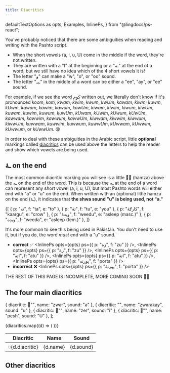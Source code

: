 ```yaml
---
title: Diacritics
---
```


  defaultTextOptions as opts,
  Examples,
  InlinePs,
} from "@lingdocs/ps-react";

You've probably noticed that there are some ambiguities when reading and writing with the Pashto script.

- When the short vowels (a, i, u, U) come in the middle if the word, they're not written.
- They are written with a "ا" at the beginning or a "ـه" at the end of a word, but we still have no idea which of the 4 short vowels it is!
- The letter "و" can make a "w", "o", or "oo" sound.
- The letter "ـیـ" in the middle of a word can be either a "ee", "ay", or "ee" sound.

For example, if we see the word کوم written out, we literally don't know if it's pronounced _koom_, _kom_, _kwam_, _kwim_, _kwum_, _kwUm_, _kawam_, _kiwm_, _kuwm_, _kUwm_, _kawam_, _kawim_, _kawum_, _kawUm_, _kiwam_, _kiwim_, _kiwum_, _kiwUm_, _kuwam_, _kuwim_, _kuwum_, _kuwUm_, _kUwam_, _kUwim_, _kUwum_, _kUwUm_, _kawwam_, _kawwim_, _kawwum_, _kawwUm_, _kiwwam_, _kiwwim_, _kiwwum_, _kiwwUm_, _kuwwam_, _kuwwim_, _kuwwum_, _kuwwUm_, _kUwwam_, _kUwwim_, _kUwwum_, or _kUwwUm_. 😫

In order to deal with these ambiguities in the Arabic script, little **optional** markings called [diacritics](https://en.wikipedia.org/wiki/Diacritic) can be used above the letters to help the reader and show which vowels are being used.

## ـهٔ on the end

The most common diacritic marking you will see is a little ◌ٔ (hamza) above the ـه on the end of the word. This is because the ـه at the end of a word can represent any short vowel (a, i, u, U), but most Pashto words will either end with "a" or "u" on the end. When written with an (optional) little hamza on the end (ـهٔ), it indicates that **the shwa sound "u" is being used, not "a."**

<Examples opts={opts}>
  {[
    { p: "ته", f: "ta", e: "to" },
    { p: "تهٔ", f: "tu", e: "you" },
    { p: "کارګهٔ", f: "kaargu", e: "crow" },
    { p: "ویدهٔ", f: "weedu", e: "asleep (masc.)" },
    { p: "ویده", f: "weeda", e: "asleep (fem.)" },
  ]}
</Examples>

It's more common to see this being used in Pakistan. You don't need to use it, but if you do, the word _must_ end with a "u" sound.

- **correct** ✅ <InlinePs opts={opts} ps={{ p: "زه", f: "zu" }} />, <InlinePs opts={opts} ps={{ p: "زهٔ", f: "zu" }} />, <InlinePs opts={opts} ps={{ p: "اته", f: "atu" }} />, <InlinePs opts={opts} ps={{ p: "اتهٔ", f: "atu" }} />, <InlinePs opts={opts} ps={{ p: "پورته", f: "porta" }} />
- **incorrect** ❌ <InlinePs opts={opts} ps={{ p: "پورتهٔ", f: "porta" }} />

THE REST OF THIS PAGE IS INCOMPLETE, MORE COMING SOON 👷‍♂️

## The four main diacritics

  { diacritic: "َ", name: "zwar", sound: "a" },
  { diacritic: "ٙ", name: "zwarakay", sound: "u" },
  { diacritic: "ِ", name: "zer", sound: "i" },
  { diacritic: "ُ", name: "pesh", sound: "U" },
];

<table className="table">
  <thead>
    <tr>
      <th scope="col">Diacritic</th>
      <th scope="col">Name</th>
      <th scope="col">Sound</th>
    </tr>
  </thead>
  <tbody>
    {diacritics.map((d) => (
      <tr key={d.diacritic}>
        <td>
          <div className="h2">◌{d.diacritic}</div>
        </td>
        <td>{d.name}</td>
        <td>{d.sound}</td>
      </tr>
    ))}
  </tbody>
</table>

## Other diacritics
